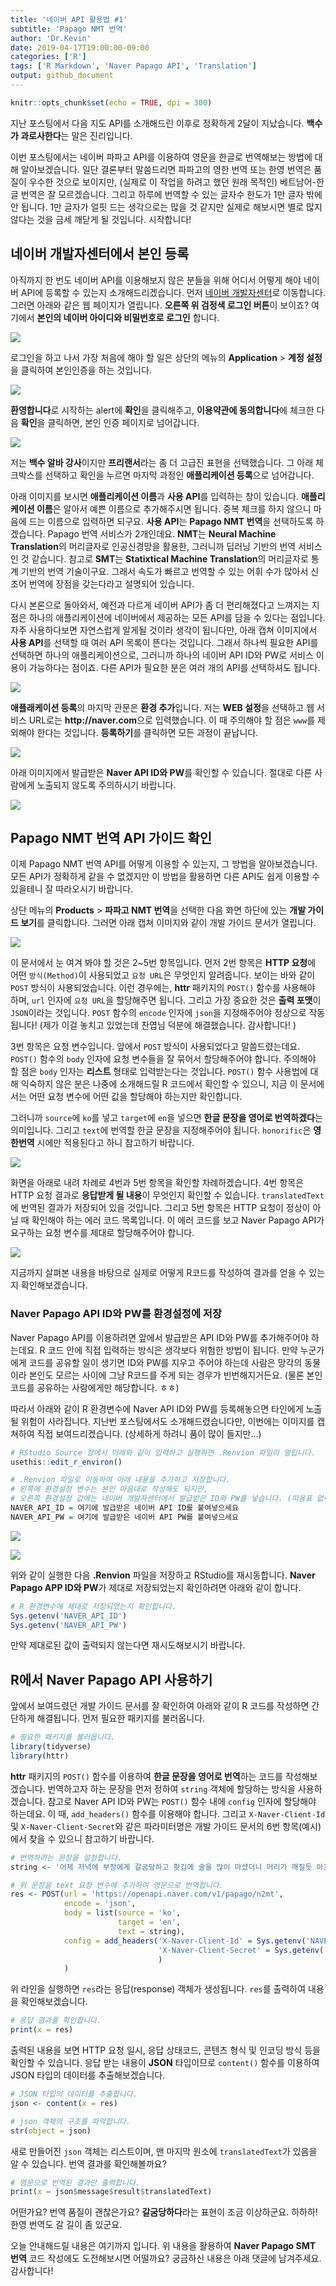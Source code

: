 ```yaml
---
title: '네이버 API 활용법 #1'
subtitle: 'Papago NMT 번역'
author: 'Dr.Kevin'
date: 2019-04-17T19:00:00-09:00
categories: ['R']
tags: ['R Markdown', 'Naver Papago API', 'Translation']
output: github_document
---
```


```r
knitr::opts_chunk$set(echo = TRUE, dpi = 300)
```

지난 포스팅에서 다음 지도 API를 소개해드린 이후로 정확하게 2달이 지났습니다. **백수가 과로사한다**는 말은 진리입니다. 

이번 포스팅에서는 네이버 파파고 API를 이용하여 영문을 한글로 번역해보는 방법에 대해 알아보겠습니다. 일단 결론부터 말씀드리면 파파고의 영한 번역 또는 한영 번역은 품질이 우수한 것으로 보이지만, (실제로 이 작업을 하려고 했던 원래 목적인) 베트남어-한글 번역은 잘 모르겠습니다. 그리고 하루에 번역할 수 있는 글자수 한도가 1만 글자 밖에 안 됩니다. 1만 글자가 얼핏 드는 생각으로는 많을 것 같지만 실제로 해보시면 별로 많지 않다는 것을 금세 깨닫게 될 것입니다. 시작합니다! 

## 네이버 개발자센터에서 본인 등록 

아직까지 한 번도 네이버 API를 이용해보지 않은 분들을 위해 어디서 어떻게 해야 네이버 API에 등록할 수 있는지 소개해드리겠습니다. 먼저 [네이버 개발자센터](https://developers.naver.com/main/)로 이동합니다. 그러면 아래와 같은 웹 페이지가 열립니다. **오른쪽 위 검정색 로그인 버튼**이 보이죠? 여기에서 **본인의 네이버 아이디와 비밀번호로 로그인** 합니다. 

![](https://raw.githubusercontent.com/MrKevinNa/MrKevinNa.github.io/master/images/2019-04-17-Naver-Papago-API를-활용한-번역/Naver_API_01.png)

로그인을 하고 나서 가장 처음에 해야 할 일은 상단의 메뉴의 **Application** > **계정 설정**을 클릭하여 본인인증을 하는 것입니다. 

![](https://raw.githubusercontent.com/MrKevinNa/MrKevinNa.github.io/master/images/2019-04-17-Naver-Papago-API를-활용한-번역/Naver_API_02.png)

**환영합니다**로 시작하는 alert에 **확인**을 클릭해주고, **이용약관에 동의합니다**에 체크한 다음 **확인**을 클릭하면, 본인 인증 페이지로 넘어갑니다. 

![](https://raw.githubusercontent.com/MrKevinNa/MrKevinNa.github.io/master/images/2019-04-17-Naver-Papago-API를-활용한-번역/Naver_API_06.png)

저는 **백수 알바 강사**이지만 **프리랜서**라는 좀 더 고급진 표현을 선택했습니다. 그 아래 체크박스를 선택하고 확인을 누르면 마지막 과정인 **애플리케이션 등록**으로 넘어갑니다. 

아래 이미지를 보시면 **애플리케이션 이름**과 **사용 API**를 입력하는 창이 있습니다. **애플리케이션 이름**은 알아서 예쁜 이름으로 추가해주시면 됩니다. 중복 체크를 하지 않으니 마음에 드는 이름으로 입력하면 되구요. **사용 API**는 **Papago NMT 번역**을 선택하도록 하겠습니다. Papago 번역 서비스가 2개인데요. **NMT**는 **Neural Machine Translation**의 머리글자로 인공신경망을 활용한, 그러니까 딥러닝 기반의 번역 서비스인 것 같습니다. 참고로 **SMT**는 **Statixtical Machine Translation**의 머리글자로 통계 기반의 번역 기술이구요. 그래서 속도가 빠르고 번역할 수 있는 어휘 수가 많아서 신조어 번역에 장점을 갖는다라고 설명되어 있습니다. 

다시 본론으로 돌아와서, 예전과 다르게 네이버 API가 좀 더 편리해졌다고 느껴지는 지점은 하나의 애플리케이션에 네이버에서 제공하는 모든 API를 담을 수 있다는 점입니다. 자주 사용하다보면 자연스럽게 알게될 것이라 생각이 됩니다만, 아래 캡쳐 이미지에서 **사용 API**를 선택할 때 여러 API 목록이 뜬다는 것입니다. 그래서 하나씩 필요한 API를 선택하면 하나의 애플리케이션으로, 그러니까 하나의 네이버 API ID와 PW로 서비스 이용이 가능하다는 점이죠. 다른 API가 필요한 분은 여러 개의 API를 선택하셔도 됩니다. 

![](https://raw.githubusercontent.com/MrKevinNa/MrKevinNa.github.io/master/images/2019-04-17-Naver-Papago-API를-활용한-번역/Naver_API_07.png)

**애플래케이션 등록**의 마지막 관문은 **환경 추가**입니다. 저는 **WEB 설정**을 선택하고 웹 서비스 URL로는 **http://naver.com**으로 입력했습니다. 이 때 주의해야 할 점은 `www`를 제외해야 한다는 것입니다. **등록하기**를 클릭하면 모든 과정이 끝납니다. 

![](https://raw.githubusercontent.com/MrKevinNa/MrKevinNa.github.io/master/images/2019-04-17-Naver-Papago-API를-활용한-번역/Naver_API_08.png)

아래 이미지에서 발급받은 **Naver API ID와 PW**를 확인할 수 있습니다. 절대로 다른 사람에게 노출되지 않도록 주의하시기 바랍니다. 

![](https://raw.githubusercontent.com/MrKevinNa/MrKevinNa.github.io/master/images/2019-04-17-Naver-Papago-API를-활용한-번역/Naver_API_09.png)

## Papago NMT 번역 API 가이드 확인 

이제 Papago NMT 번역 API를 어떻게 이용할 수 있는지, 그 방법을 알아보겠습니다. 모든 API가 정확하게 같을 수 없겠지만 이 방법을 활용하면 다른 API도 쉽게 이용할 수 있을테니 잘 따라오시기 바랍니다. 

상단 메뉴의 **Products** > **파파고 NMT 번역**을 선택한 다음 화면 하단에 있는 **개발 가이드 보기**를 클릭합니다. 그러면 아래 캡쳐 이미지와 같이 개발 가이드 문서가 열립니다. 

![](https://raw.githubusercontent.com/MrKevinNa/MrKevinNa.github.io/master/images/2019-04-17-Naver-Papago-API를-활용한-번역/Naver_API_10.png)

이 문서에서 눈 여겨 봐야 할 것은 2~5번 항목입니다. 먼저 2번 항목은 **HTTP 요청**에 어떤 `방식(Method)`이 사용되었고 `요청 URL`은 무엇인지 알려줍니다. 보이는 바와 같이 `POST` 방식이 사용되었습니다. 이런 경우에는, **httr** 패키지의 `POST()` 함수를 사용해야 하며, `url` 인자에 `요청 URL`을 할당해주면 됩니다. 그리고 가장 중요한 것은 **출력 포맷**이 `JSON`이라는 것입니다. `POST` 함수의 `encode` 인자에 `json`을 지정해주어야 정상으로 작동됩니다! (제가 이걸 놓치고 있었는데 찬엽님 덕분에 해결했습니다. 감사합니다! )

3번 항목은 요청 변수입니다. 앞에서 `POST` 방식이 사용되었다고 말씀드렸는데요. `POST()` 함수의 `body` 인자에 요청 변수들을 잘 묶어서 할당해주어야 합니다. 주의해야 할 점은 `body` 인자는 **리스트** 형태로 입력받는다는 것입니다. `POST()` 함수 사용법에 대해 익숙하지 않은 분은 나중에 소개해드릴 R 코드에서 확인할 수 있으니, 지금 이 문서에서는 어떤 요청 변수에 어떤 값을 할당해야 하는지만 확인합니다. 

그러니까 `source`에 `ko`를 넣고 `target`에 `en`을 넣으면 **한글 문장을 영어로 번역하겠다**는 의미입니다. 그리고 `text`에 번역할 한글 문장을 지정해주어야 됩니다. `honorific`은 **영한번역** 시에만 적용된다고 하니 참고하기 바랍니다. 

![](https://raw.githubusercontent.com/MrKevinNa/MrKevinNa.github.io/master/images/2019-04-17-Naver-Papago-API를-활용한-번역/Naver_API_11.png)

화면을 아래로 내려 차례로 4번과 5번 항목을 확인할 차례하겠습니다. 4번 항목은 HTTP 요청 결과로 **응답받게 될 내용**이 무엇인지 확인할 수 있습니다. `translatedText`에 번역된 결과가 저장되어 있을 것입니다. 그리고 5번 항목은 HTTP 요청이 정상이 아닐 때 확인해야 하는 에러 코드 목록입니다. 이 에러 코드를 보고 Naver Papago API가 요구하는 요청 변수를 제대로 할당해주어야 합니다. 

![](https://raw.githubusercontent.com/MrKevinNa/MrKevinNa.github.io/master/images/2019-04-17-Naver-Papago-API를-활용한-번역/Naver_API_12.png)

지금까지 살펴본 내용을 바탕으로 실제로 어떻게 R코드를 작성하여 결과를 얻을 수 있는지 확인해보겠습니다. 

### Naver Papago API ID와 PW를 환경설정에 저장

Naver Papago API를 이용하려면 앞에서 발급받은 API ID와 PW를 추가해주어야 하는데요. R 코드 안에 직접 입력하는 방식은 생각보다 위험한 방법이 됩니다. 만약 누군가에게 코드를 공유할 일이 생기면 ID와 PW를 지우고 주어야 하는데 사람은 망각의 동물이라 본인도 모르는 사이에 그냥 R코드를 주게 되는 경우가 빈번해지거든요. (물론 본인 코드를 공유하는 사람에게만 해당합니다. ㅎㅎ)

따라서 아래와 같이 R 환경변수에 Naver API ID와 PW를 등록해놓으면 타인에게 노출될 위험이 사라집니다. 지난번 포스팅에서도 소개해드렸습니다만, 이번에는 이미지를 캡쳐하여 직접 보여드리겠습니다. (상세하게 하려니 품이 많이 들지만...)

```r
# RStudio Source 창에서 아래와 같이 입력하고 실행하면 .Renvion 파일이 열립니다. 
usethis::edit_r_environ()

# .Renvion 파일로 이동하여 아래 내용을 추가하고 저장합니다. 
# 왼쪽에 환경설정 변수는 본인 마음대로 작성해도 되지만, 
# 오른쪽 환경설정 값에는 네이버 개발자센터에서 발급받은 ID와 PW를 넣습니다. (따옴표 없이도 가능합니다.)
NAVER_API_ID = 여기에 발급받은 네이버 API ID를 붙여넣으세요
NAVER_API_PW = 여기에 발급받은 네이버 API PW를 붙여넣으세요
```

![](https://raw.githubusercontent.com/MrKevinNa/MrKevinNa.github.io/master/images/2019-04-17-Naver-Papago-API를-활용한-번역/Naver_API_13.png)

![](https://raw.githubusercontent.com/MrKevinNa/MrKevinNa.github.io/master/images/2019-04-17-Naver-Papago-API를-활용한-번역/Naver_API_14.png)

위와 같이 실행한 다음 **.Renvion** 파일을 저장하고 RStudio를 재시동합니다. **Naver Papago APP ID와 PW**가 제대로 저장되었는지 확인하려면 아래와 같이 합니다. 

```r
# R 환경변수에 제대로 저장되었는지 확인합니다. 
Sys.getenv('NAVER_API_ID')
Sys.getenv('NAVER_API_PW')
```

만약 제대로된 값이 출력되지 않는다면 재시도해보시기 바랍니다. 

## R에서 Naver Papago API 사용하기 

앞에서 보여드렸던 개발 가이드 문서를 잘 확인하여 아래와 같이 R 코드를 작성하면 간단하게 해결됩니다. 먼저 필요한 패키지를 불러옵니다. 

```r
# 필요한 패키지를 불러옵니다. 
library(tidyverse)
library(httr)
```

**httr** 패키지의 `POST()` 함수를 이용하여 **한글 문장을 영어로 번역**하는 코드를 작성해보겠습니다. 번역하고자 하는 문장을 먼저 정하여 `string` 객체에 할당하는 방식을 사용하겠습니다. 참고로 Naver API ID와 PW는 `POST()` 함수 내에 `config` 인자에 할당해야 하는데요. 이 때, `add_headers()` 함수를 이용해야 합니다. 그리고 `X-Naver-Client-Id` 및 `X-Naver-Client-Secret`와 같은 파라미터명은 개발 가이드 문서의 6번 항목(예시)에서 찾을 수 있으니 참고하기 바랍니다. 

```r
# 번역하려는 문장을 설정합니다. 
string <- '어제 저녁에 부장에게 갈굼당하고 홧김에 술을 많이 마셨더니 머리가 깨질듯 아프다.'

# 위 문장을 text 요청 변수에 추가하여 영문으로 번역합니다. 
res <- POST(url = 'https://openapi.naver.com/v1/papago/n2mt',
            encode = 'json',
            body = list(source = 'ko',
                        target = 'en',
                        text = string), 
            config = add_headers('X-Naver-Client-Id' = Sys.getenv('NAVER_API_ID'),
                                 'X-Naver-Client-Secret' = Sys.getenv('NAVER_API_PW')
                                 )
            )
```

위 라인을 실행하면 `res`라는 응답(response) 객체가 생성됩니다. `res`를 출력하여 내용을 확인해보겠습니다. 

```r
# 응답 결과를 확인합니다. 
print(x = res)
```

출력된 내용을 보면 HTTP 요청 일시, 응답 상태코드, 콘텐츠 형식 및 인코딩 방식 등을 확인할 수 있습니다. 응답 받는 내용이 **JSON** 타입이므로 `content()` 함수를 이용하여 JSON 타입의 데이터를 추출해보겠습니다. 

```r
# JSON 타입의 데이터를 추출합니다. 
json <- content(x = res)

# json 객체의 구조를 파악합니다. 
str(object = json)
```

새로 만들어진 `json` 객체는 리스트이며, 맨 마지막 원소에 `translatedText`가 있음을 알 수 있습니다. 번역 결과를 확인해볼까요? 

```r
# 영문으로 번역된 결과만 출력합니다. 
print(x = json$message$result$translatedText)
```

어떤가요? 번역 품질이 괜찮은가요? **갈굼당하다**라는 표현이 조금 이상하군요. 하하하! 한영 번역도 갈 길이 좀 있군요. 

오늘 안내해드릴 내용은 여기까지 입니다. 위 내용을 활용하여 **Naver Papago SMT 번역** 코드 작성에도 도전해보시면 어떨까요? 궁금하신 내용은 아래 댓글에 남겨주세요. 감사합니다! 

